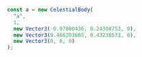 
<Meta title="Usage/CelestialBody" />

```ts
  const a = new CelestialBody(
    "a",
    1,
    new Vector3(-0.97000436, 0.24308753, 0),
    new Vector3(0.466203685, 0.43236573, 0),
    new Vector3(0, 0, 0)
  );
```